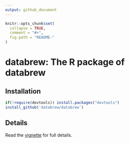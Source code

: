 ```yaml
---
output: github_document
---
```


<!-- README.md is generated from README.Rmd. Please edit that file -->

```r
knitr::opts_chunk$set(
  collapse = TRUE,
  comment = "#>",
  fig.path = "README-"
)
```

# databrew: The R package of databrew

## Installation


```r
if(!require(devtools)) install.packages("devtools")
install_github('databrew/databrew')
```

## Details

Read the [vignette](https://htmlpreview.github.io/?https://github.com/databrew/databrew/blob/master/vignettes/vignette.html) for full details.